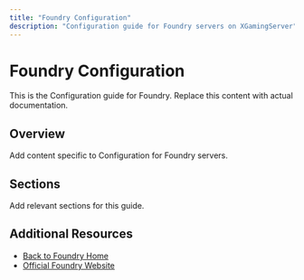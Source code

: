 ```yaml
---
title: "Foundry Configuration"
description: "Configuration guide for Foundry servers on XGamingServer"
---
```


# Foundry Configuration

This is the Configuration guide for Foundry. Replace this content with actual documentation.

## Overview

Add content specific to Configuration for Foundry servers.

## Sections

Add relevant sections for this guide.

## Additional Resources

- [Back to Foundry Home](./index)
- [Official Foundry Website](https://example.com)
